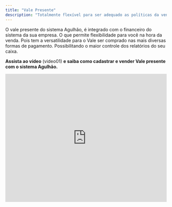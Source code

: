 ```yaml
---
title: "Vale Presente"
description: "Totalmente flexível para ser adequado as políticas da venda de Vale presente da sua empresa."
---
```


O vale presente do sistema Agulhão, é integrado com o financeiro do sistema da sua empresa. O que permite flexibilidade para você na hora da venda. Pois tem a versatilidade para o Vale ser comprado nas mais diversas formas de pagamento. Possibilitando o maior controle dos relatórios do seu caixa.

**Assista ao vídeo** (video01) **e saiba como cadastrar e vender Vale presente com o sistema Agulhão.**

<iframe width="100%" height="400" src="https://www.youtube.com/embed/KDz9VgcnqLE" title="Como Vender com Vale Presente | Clientes Aguhlão Web" frameborder="0" allow="accelerometer; autoplay; clipboard-write; encrypted-media; gyroscope; picture-in-picture; web-share" referrerpolicy="strict-origin-when-cross-origin" allowfullscreen />

Após o cadastro do vale presente, não é possível alterar nenhuma informação que já foi adicionada no mesmo, seja o recado ou os valores.

O Vale presente do sistema Agulhão funciona com o código de barras. O cliente compra o vale presente, e entrega à pessoa presenteada. A pessoa presenteada chega na loja com vale presente, escolhe os produtos e na hora do pagamento apresenta o vale presente. O caixa então escolhe a forma de pagamento como vale presente, que pode ser bipado ou digitado . Imagem(img04).

O Vale Presente do sistema Agulhão também permite o crédito de vale presente Após a primeira compra, Caso não tenha atingido ao valor máximo do vale presente, o cliente pode retornar a loja com o Vale presente, imagem(img02) que informa o valor total do vale presente e o valor que ficou para a próxima compra. E Termina de creditar os seus presentes.

![img01](https://file.notion.so/f/f/75bd09c2-1c6e-403f-8932-d67de392168a/993b527a-1a8f-4956-b886-d635fbffe4b6/Untitled.png?table=block&id=7ad0fcf1-19ef-4c16-b627-61af18a996d6&spaceId=75bd09c2-1c6e-403f-8932-d67de392168a&expirationTimestamp=1744329600000&signature=R6T6t0j2wVmXfT1ecHS2eM9DmJ-GDQZKgAa5haRAm0M&downloadName=Untitled.png)

![img02](https://file.notion.so/f/f/75bd09c2-1c6e-403f-8932-d67de392168a/a2ed080e-2d75-4111-a2e5-129f8f9de835/Untitled.png?table=block&id=2393519b-de52-4670-acc3-96e134018406&spaceId=75bd09c2-1c6e-403f-8932-d67de392168a&expirationTimestamp=1744329600000&signature=M6PV_I6VrJp_3ZKIBVe1kezEqGTECe72BMcvR1xw97Q&downloadName=Untitled.png)

O Vale presente comprado no crediário, pode ser consultado no menu **Financeiro - Contas a Receber**. As duplicatas de vale presente aparecerão com as iniciais **VP** e o código de barras ao lado. Como na imagem abaixo(img03).

![img03](https://file.notion.so/f/f/75bd09c2-1c6e-403f-8932-d67de392168a/ef4629d7-9b7d-47ac-a6c9-4c34061b3d6c/Untitled.png?table=block&id=15cfeac2-bd8c-42c4-87e7-235bd25dd706&spaceId=75bd09c2-1c6e-403f-8932-d67de392168a&expirationTimestamp=1744329600000&signature=2FG-8KbYcv1DW_KaFP2xNg_3nRTuV3e3vyPrxvCHzg8&downloadName=Untitled.png)

\*\*Veja o vídeo \*\*(video02) **Abaixo e saiba como consultar Vale Presente com saldo:**

<iframe width="100%" height="400" src="https://www.youtube.com/embed/iSkmVOgdpmw" title="Como Vender  Vale Presente e deixar o Saldo | Clientes Agulhão Web" frameborder="0" allow="accelerometer; autoplay; clipboard-write; encrypted-media; gyroscope; picture-in-picture; web-share" referrerpolicy="strict-origin-when-cross-origin" allowfullscreen />

O usuário também tem a permissão de abrir o pedido de um Vale presente, mas o vale presente será impresso somente após finalização da forma de pagamento.

Os Vales presentes que foram pedidos, mas que ainda não foram finalizados na forma de pagamento. Aparecerão na tabela com o código interno na coloração alaranjada, e não são liberados para a impressão. Como representado na imagem abaixo.

![img04](https://file.notion.so/f/f/75bd09c2-1c6e-403f-8932-d67de392168a/39938321-2a69-4650-9fdd-35e3a0a26053/Untitled.png?table=block&id=3eb7cf6d-4087-48a4-93b6-766a3182ef1b&spaceId=75bd09c2-1c6e-403f-8932-d67de392168a&expirationTimestamp=1744329600000&signature=TRgz0H-ecVZWzKrEWz6eNlCOSdr2LAfuCE5J7T4UqM8&downloadName=Untitled.png)